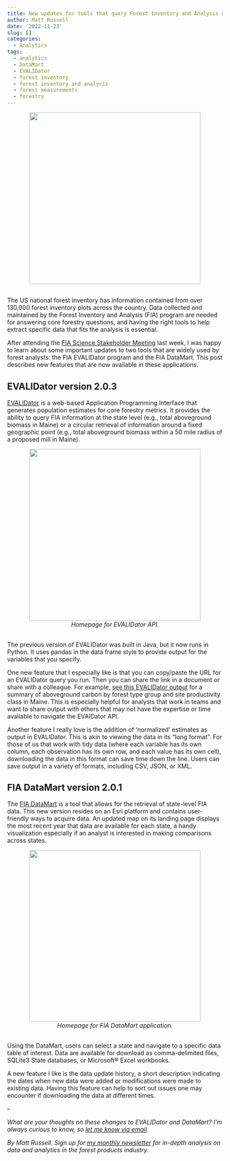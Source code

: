 ```yaml
---
title: New updates for tools that query Forest Inventory and Analysis data
author: Matt Russell
date: '2022-11-23'
slug: []
categories:
  - Analytics
tags:
  - analytics
  - DataMart
  - EVALIDator
  - forest inventory
  - forest inventory and analysis
  - forest measurements
  - forestry
---
```

 
<center>

![](diameter.jpg){width=400px}
</center>

##

The US national forest inventory has information contained from over 130,000 forest inventory plots across the country. Data collected and maintained by the Forest Inventory and Analysis (FIA) program are needed for answering core forestry questions, and having the right tools to help extract specific data that fits the analysis is essential.

After attending the [FIA Science Stakeholder Meeting](https://www.fia.fs.usda.gov/sciencestakeholder/index.php) last week, I was happy to learn about some important updates to two tools that are widely used by forest analysts: the FIA EVALIDator program and the FIA DataMart. This post describes new features that are now available in these applications.

## EVALIDator version 2.0.3

[EVALIDator](https://apps.fs.usda.gov/fiadb-api/evalidator) is a web-based Application Programming Interface that generates population estimates for core forestry metrics. It provides the ability to query FIA information at the state level (e.g., total aboveground biomass in Maine) or a circular retrieval of information around a fixed geographic point (e.g., total aboveground biomass within a 50 mile radius of a proposed mill in Maine).   
 
<center>
![](evalidator.png){width=400px}
</center>
<center>
*Homepage for EVALIDator API.*
</center>

##

The previous version of EVALIDator was built in Java, but it now runs in Python. It uses pandas in the data frame style to provide output for the variables that you specify.

One new feature that I especially like is that you can copy/paste the URL for an EVALIDator query you run. Then you can share the link in a document or share with a colleague. For example, [see this EVALIDator output](https://apps.fs.usda.gov/fiadb-api/fullreport?rselected=Forest%20type%20group&cselected=Site%20productivity%20class&snum=48&wc=232021) for a summary of aboveground carbon by forest type group and site productivity class in Maine. This is especially helpful for analysts that work in teams and want to share output with others that may not have the expertise or time available to navigate the EVAIDator API.

Another feature I really love is the addition of ‘normalized’ estimates as output in EVALIDator. This is akin to viewing the data in its “long format”. For those of us that work with tidy data (where each variable has its own column, each observation has its own row, and each value has its own cell), downloading the data in this format can save time down the line. Users can save output in a variety of formats, including CSV, JSON, or XML.  


## FIA DataMart version 2.0.1


The [FIA DataMart](https://experience.arcgis.com/experience/3641cea45d614ab88791aef54f3a1849/) is a tool that allows for the retrieval of state-level FIA data. This new version resides on an Esri platform and contains user-friendly ways to acquire data. An updated map on its landing page displays the most recent year that data are available for each state, a handy visualization especially if an analyst is interested in making comparisons across states.

<center>
![](datamart.png){width=400px}
</center>
<center>
*Homepage for FIA DataMart application.*
</center>

##

Using the DataMart, users can select a state and navigate to a specific data table of interest. Data are available for download as comma-delimited files, SQLite3 State databases, or Microsoft® Excel workbooks.

A new feature I like is the data update history, a short description indicating the dates when new data were added or modifications were made to existing data. Having this feature can help to sort out issues one may encounter if downloading the data at different times.
 
--

*What are your thoughts on these changes to EVALIDator and DataMart? I’m always curious to know, so [let me know via email](mailto:matt@arbor-analytics.com).*

*By Matt Russell. Sign up for [my monthly newsletter](https://mailchi.mp/d96897dc0f46/arbor-analytics) for in-depth analysis on data and analytics in the forest products industry.*

